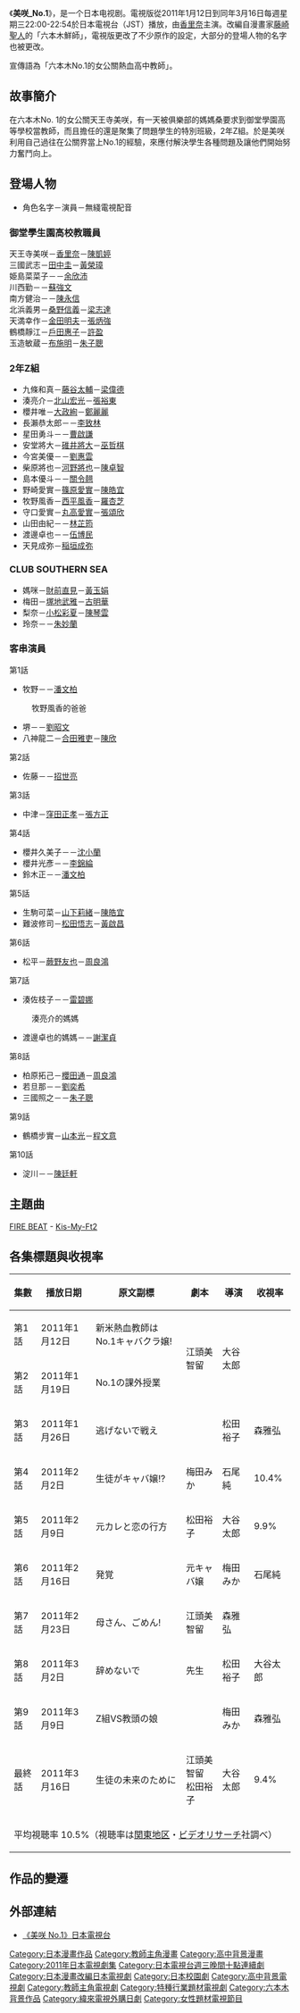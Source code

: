 {{noteTA
|T=zh-hans:美咲 No.1; zh-tw:美女鮮師No.1; zh-hk:高校一姐‧美咲;
|1=zh-hans:美咲 No.1; zh-tw:美女鮮師No.1; zh-hk:高校一姐‧美咲;
}}
{{Infobox television
| show_name          = 美咲 NO.1<br>{{lang|ja|美咲ナンバーワン!!}}
| image              = 
| caption            = 
| format             = 日本電視劇
| camera             = 
| picture_format     = 
| runtime            = 
| creator            = 
| director           = [[大谷太郎|大谷太郎]]、[[森雅弘|森雅弘]]
| developer          = [[江頭美智留|江頭美智留]]、[[松田裕子|松田裕子]]（劇本）
| producer           = [[加藤正俊|加藤正俊]]、[[三上繪里子|三上繪里子]]
| starring           = [[香里奈|香里奈]]<br>[[藤谷太輔|藤谷太輔]]<br>[[北山宏光|北山宏光]]<br>[[大政絢|大政絢]]<br>[[市川知宏|市川知宏]]<br>[[大野拓朗|大野拓朗]]
| narrated           = 
| country            = {{JPN}}
| 語言                = [[日語|日語]]
| 外景                = {{JPN}}
| network            = [[日本電視台|日本電視台]]
| first_run          = {{JPN}}
| first_aired        = 2011年1月12日
| last_aired         = 2011年3月16日
| num_episodes       = 
| 台灣名稱           = 美女鮮師No.1（[[緯來日本台|緯來日本台]]）
| 港澳名稱           = 高校一姐‧美咲（[[無綫劇集台|無綫劇集台]]、[[J2|J2]]）
| website            = http://www.ntv.co.jp/misaki/
| imdb_id            = 
| tv_com_id          = 
}}
《'''美咲_No.1'''》，是一个日本电视剧。電視版從2011年1月12日到同年3月16日每週星期三22:00-22:54於日本電視台（JST）播放，由[[香里奈|香里奈]]主演。改編自漫畫家[[藤崎聖人|藤崎聖人]]的「六本木鮮師」，電視版更改了不少原作的設定，大部分的登場人物的名字也被更改。

宣傳語為「六本木No.1的女公關熱血高中教師」。

== 故事簡介 ==
在六本木No. 1的女公關天王寺美咲，有一天被俱樂部的媽媽桑要求到御堂學園高等學校當教師，而且擔任的還是聚集了問題學生的特別班級，2年Z組。於是美咲利用自己過往在公關界當上No.1的經驗，來應付解決學生各種問題及讓他們開始努力奮鬥向上。

== 登場人物 ==
*角色名字－演員－無綫電視配音
=== 御堂學生園高校教職員 ===
;天王寺美咲－[[香里奈|香里奈]]－[[陳凱婷|陳凱婷]]
;三國武志－[[田中圭|田中圭]]－[[黃榮璋|黃榮璋]]
;姫島菜菜子－{{link-ja|臼田麻美|臼田あさ美}}－[[余欣沛|余欣沛]]
;川西勤－{{link-ja|土屋裕一|土屋裕一}}－[[蘇強文|蘇強文]]
;南方健治－{{link-ja|佐原肇|フォーリンラブ}}－[[陳永信|陳永信]]
;北浜義男－[[桑野信義|桑野信義]]－[[梁志達|梁志達]]
;天満幸作－[[金田明夫|金田明夫]]－[[張炳強|張炳強]]
;鶴橋靜江－[[戶田惠子|戶田惠子]]－[[許盈|許盈]]
;玉造敏蔵－[[布施明|布施明]]－[[朱子聰|朱子聰]]

=== 2年Z組 ===
*九條和真－[[藤谷太輔|藤谷太輔]]－[[梁偉德|梁偉德]]
*湊亮介－[[北山宏光|北山宏光]]－[[張裕東|張裕東]]
*櫻井唯－[[大政絢|大政絢]]－[[鄭麗麗|鄭麗麗]]
*長瀨恭太郎－{{link-ja|市川知宏|市川知宏}}－[[李致林|李致林]]
*星田勇斗－{{link-ja|大野拓朗|大野拓朗}}－[[曹啟謙|曹啟謙]]
*安堂將大－[[碓井將大|碓井將大]]－[[巫哲棋|巫哲棋]]
*今宮美優－{{link-ja|江原美優|江原美優}}－[[劉惠雲|劉惠雲]]
*柴原將也－[[河野將也|河野將也]]－[[陳卓智|陳卓智]]
*島本優斗－{{link-ja|小林優斗|小林優斗}}－[[關令翹|關令翹]]
*野崎愛實－[[篠原愛實|篠原愛實]]－[[陳皓宜|陳皓宜]]
*牧野風香－[[西平風香|西平風香]]－[[羅杏芝|羅杏芝]]
*守口愛實－[[丸高愛實|丸高愛實]]－[[張頌欣|張頌欣]]
*山田由紀－{{link-ja|由紀|ゆき (女優)}}－[[林芷筠|林芷筠]]
*渡邊卓也－{{link-ja|吉村卓也|吉村卓也}}－[[伍博民|伍博民]]
*天見成弥－[[稲垣成弥|稲垣成弥]]

=== CLUB SOUTHERN SEA ===
*媽咪－[[財前直見|財前直見]]－[[黃玉娟|黃玉娟]]
*梅田－[[塚地武雅|塚地武雅]]－[[古明華|古明華]]
*梨奈－[[小松彩夏|小松彩夏]]－[[陳琴雲|陳琴雲]]
*玲奈－{{link-ja|手島優|手島優}}－[[朱妙蘭|朱妙蘭]]

=== 客串演員 ===
;第1話
*牧野－{{link-ja|大河内浩|大河内浩}}－[[潘文柏|潘文柏]]
:牧野風香的爸爸
*堺－{{link-ja|六角精児|六角精児}}－[[劉昭文|劉昭文]]
*八神龍二－[[合田雅吏|合田雅吏]]－[[陳欣_(配音員)|陳欣]]
;第2話
*佐藤－{{link-ja|宇梶剛士|宇梶剛士}}－[[招世亮|招世亮]]
;第3話
*中津－[[洼田正孝|窪田正孝]]－[[張方正|張方正]]
;第4話
*櫻井久美子－{{link-ja|東由貴|ひがし由貴}}－[[沈小蘭|沈小蘭]]
*櫻井光彥－{{link-ja|阿南健治|阿南健治}}－[[李錦綸_(配音員)|李錦綸]]
*鈴木正－{{link-ja|野仲功|野仲功}}－[[潘文柏|潘文柏]]
;第5話
*生駒可菜－[[山下莉緒|山下莉緒]]－[[陳皓宜|陳皓宜]]
*難波修司－[[松田悟志|松田悟志]]－[[黃啟昌|黃啟昌]]
;第6話
*松平－[[蕨野友也|蕨野友也]]－[[周良鴻|周良鴻]]
;第7話
*湊佐枝子－{{link-ja|古手川祐子|古手川祐子}}－[[雷碧娜|雷碧娜]]
:湊亮介的媽媽
*渡邊卓也的媽媽－{{link-ja|宮地雅子|宮地雅子}}－[[謝潔貞|謝潔貞]]
;第8話
*柏原拓己－[[櫻田通|櫻田通]]－[[周良鴻|周良鴻]]
*若旦那－{{link-ja|若旦那|若旦那}}－[[劉奕希|劉奕希]]
*三國照之－{{link-ja|山田明郷|山田明郷}}－[[朱子聰|朱子聰]]
;第9話
*鶴橋步實－[[山本光|山本光]]－[[程文意|程文意]]
;第10話
*淀川－{{link-ja|名高達男|名高達男}}－[[陳廷軒_(配音員)|陳廷軒]]

== 主題曲 ==
[[FIRE_BEAT|FIRE BEAT]] - [[Kis-My-Ft2|Kis-My-Ft2]]

== 各集標題與收視率 ==
{| class=wikitable
!集數!!播放日期!!原文副標!!劇本!!導演!!收視率
|-align=center
|第1話||2011年1月12日||新米熱血教師はNo.1キャバクラ嬢!||rowspan="2"|江頭美智留||rowspan="2"|大谷太郎||{{color|red|13.2%}}
|-
|第2話||2011年1月19日||No.1の課外授業!!||12.5%
|-
|第3話||2011年1月26日||逃げないで戦え!!||松田裕子||森雅弘||11.8%
|-
|第4話||2011年2月{{0}}2日||生徒がキャバ嬢!?||梅田みか||石尾純||10.4%
|-
|第5話||2011年2月{{0}}9日||元カレと恋の行方||松田裕子||大谷太郎||{{0}}9.9%
|-
|第6話||2011年2月16日||発覚!! 元キャバ嬢||梅田みか||石尾純||{{0}}9.9%
|-
|第7話||2011年2月23日||母さん、ごめん!||江頭美智留||森雅弘||{{0}}{{color|blue|8.5%}}
|-
|第8話||2011年3月{{0}}2日||辞めないで!! 先生||松田裕子||大谷太郎||10.0%
|-
|第9話||2011年3月{{0}}9日||Z組VS教頭の娘!!||梅田みか||森雅弘||{{0}}9.5%
|-
|最終話||2011年3月16日||生徒の未来のために||江頭美智留<br />松田裕子||大谷太郎||{{0}}9.4%
|-
!colspan="6"|平均視聴率 10.5%（視聴率は[[関東地方|関東地区]]・[[ビデオリサーチ|ビデオリサーチ]]社調べ）
|}

== 作品的變遷 ==
{{電視節目的變遷
|電視台={{flagicon|Japan}} 日本 [[日本電視台|日本電視台]]
|播放檔次=[[日本電視台週三連續劇|週三連續劇]]
|節目名稱=美咲 No.1<br/>（2011.1.19 - 2011.3.16）
|上一節目=[[黃金豬～會計檢察廳·特別調查課～|黃金豬～會計檢察廳·特別調查課～]]<br/>（2010.10.20 - 2010.12.15）
|下一節目=[[復胖男女|復胖男女]]<br/>(2011.4.27 - 2011.6.29)
}}
{{電視節目的變遷
|電視台={{flagicon|Hong Kong}} 香港 [[無綫劇集台|無綫劇集台]]
|播放檔次=星期六15:00-17:00及21:00-23:00
|節目名稱=-{高校一姐‧美咲}-<br/>（2011.11.19 - 2011.12.17）
|上一節目=[[99年的愛|99年的愛]]<br />（2011.10.15 - 2011.11.12） 
|下一節目=[[冬日櫻花|-{冬之櫻}-]]<br/>（2011.12.24 - 2012.01.21）
|2電視台={{flagicon|Hong Kong}} 香港 [[無綫電視|無綫電視]][[J2|J2]]
|2播放檔次=星期一至五 14:00-15:00
|2節目名稱=-{高校一姐‧美咲}-<br/>（2013.05.23 - 2013.06.05）
|2上一節目=[[高中生餐廳|高中生餐廳]]<br />（2013.05.10 - 2013.05.22）
|2下一節目=[[讀心神棍|讀心神棍]]<br />（2013.06.06 - 2013.06.18）
}}
{{日本電視台週三連續劇}}
{{2011年台灣播出之日劇}}

== 外部連結 ==
*[http://www.ntv.co.jp/misaki/ 《美咲 No.1》日本電視台] {{Wayback|url=http://www.ntv.co.jp/misaki/ |date=20211027123535 }}
{{DEFAULTSORT:Misaki}}
[[Category:日本漫畫作品|Category:日本漫畫作品]]
[[Category:教師主角漫畫|Category:教師主角漫畫]]
[[Category:高中背景漫畫|Category:高中背景漫畫]]
[[Category:2011年日本電視劇集|Category:2011年日本電視劇集]]
[[Category:日本電視台週三晚間十點連續劇|Category:日本電視台週三晚間十點連續劇]]
[[Category:日本漫畫改編日本電視劇|Category:日本漫畫改編日本電視劇]]
[[Category:日本校園劇|Category:日本校園劇]]
[[Category:高中背景電視劇|Category:高中背景電視劇]]
[[Category:教師主角電視劇|Category:教師主角電視劇]]
[[Category:特種行業題材電視劇|Category:特種行業題材電視劇]]
[[Category:六本木背景作品|Category:六本木背景作品]]
[[Category:緯來電視外購日劇|Category:緯來電視外購日劇]]
[[Category:女性題材電視節目|Category:女性題材電視節目]]